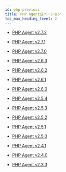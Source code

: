 ```yaml
---
id: php-previous
title: PHP Agent旧バージョン
toc_max_heading_level: 2
---
```


- [PHP Agent v2.7.2](php-2_7_2)

- [PHP Agent v2.7.1](php-2_7_1)

- [PHP Agent v2.7.0](php-2_7_0)

- [PHP Agent v2.6.3](php-2_6_3)

- [PHP Agent v2.6.2](php-2_6_2)

- [PHP Agent v2.6.1](php-2_6_1)

- [PHP Agent v2.6.0](php-2_6_0)

- [PHP Agent v2.5.4](php-2_5_4)

- [PHP Agent v2.5.3](php-2_5_3)

- [PHP Agent v2.5.2](php-2_5_2)

- [PHP Agent v2.5.1](php-2_5_1)

- [PHP Agent v2.5.0](php-2_5_0)

- [PHP Agent v2.4.1](php-2_4_1)

- [PHP Agent v2.4.0](php-2_4_0)

- [PHP Agent v2.3.3](php-2_3_3)
